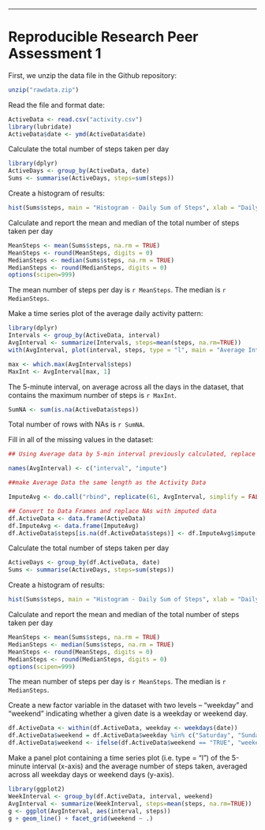 ---
Reproducible Research Peer Assessment 1
=======================================


First, we unzip the data file in the Github repository:

```r
unzip("rawdata.zip")
```

Read the file and format date:
```r
ActiveData <- read.csv("activity.csv")
library(lubridate)
ActiveData$date <- ymd(ActiveData$date)
```
Calculate the total number of steps taken per day
```r
library(dplyr)
ActiveDays <- group_by(ActiveData, date)
Sums <- summarise(ActiveDays, steps=sum(steps))
```
Create a histogram of results:
```r
hist(Sums$steps, main = "Histogram - Daily Sum of Steps", xlab = "Daily Sum of Steps")
```
  
Calculate and report the mean and median of the total number of steps taken per day
```r
MeanSteps <- mean(Sums$steps, na.rm = TRUE)
MeanSteps <- round(MeanSteps, digits = 0)
MedianSteps <- median(Sums$steps, na.rm = TRUE)
MedianSteps <- round(MedianSteps, digits = 0)
options(scipen=999)
```
The mean number of steps per day is `r MeanSteps`. The median is `r MedianSteps`.

Make a time series plot of the average daily activity pattern:  

```r
library(dplyr)
Intervals <- group_by(ActiveData, interval)
AvgInterval <- summarize(Intervals, steps=mean(steps, na.rm=TRUE))
with(AvgInterval, plot(interval, steps, type = "l", main = "Average Interval Activity Pattern",xlab = "avg. 5-min intervals over 24 hours"))
```

```r
max <- which.max(AvgInterval$steps)
MaxInt <- AvgInterval[max, 1]
```
The 5-minute interval, on average across all the days in the dataset,  that contains the maximum number of steps is `r MaxInt`.

```r
SumNA <- sum(is.na(ActiveData$steps))
```

Total number of rows with NAs is `r SumNA`.

Fill in all of the missing values in the dataset:  

```r
## Using Average data by 5-min interval previously calculated, replace NAs with the Average for that interval.

names(AvgInterval) <- c("interval", "impute")

##make Average Data the same length as the Activity Data

ImputeAvg <- do.call("rbind", replicate(61, AvgInterval, simplify = FALSE))

## Convert to Data Frames and replace NAs with imputed data
df.ActiveData <- data.frame(ActiveData)
df.ImputeAvg <- data.frame(ImputeAvg)
df.ActiveData$steps[is.na(df.ActiveData$steps)] <- df.ImputeAvg$impute[is.na(df.ActiveData$steps)]

```
  
Calculate the total number of steps taken per day

```r
ActiveDays <- group_by(df.ActiveData, date)
Sums <- summarise(ActiveDays, steps=sum(steps))
```

Create a histogram of results:  

```r
hist(Sums$steps, main = "Histogram - Daily Sum of Steps", xlab = "Daily Sum of Steps")
```
  
Calculate and report the mean and median of the total number of steps taken per day  

```r
MeanSteps <- mean(Sums$steps, na.rm = TRUE)
MedianSteps <- median(Sums$steps, na.rm = TRUE)
MeanSteps <- round(MeanSteps, digits = 0)
MedianSteps <- round(MedianSteps, digits = 0)
options(scipen=999)
```
  
The mean number of steps per day is `r MeanSteps`. The median is `r MedianSteps`.  

Create a new factor variable in the dataset with two levels – “weekday” and “weekend” indicating whether a given date is a weekday or weekend day.
```r
df.ActiveData <- within(df.ActiveData, weekday <- weekdays(date))
df.ActiveData$weekend = df.ActiveData$weekday %in% c("Saturday", "Sunday")
df.ActiveData$weekend <- ifelse(df.ActiveData$weekend == "TRUE", "weekend", "weekday")

```
Make a panel plot containing a time series plot (i.e. type = "l") of the 5-minute interval (x-axis) and the average number of steps taken, averaged across all weekday days or weekend days (y-axis).  

```r
library(ggplot2)
WeekInterval <- group_by(df.ActiveData, interval, weekend)
AvgInterval <- summarize(WeekInterval, steps=mean(steps, na.rm=TRUE))
g <- ggplot(AvgInterval, aes(interval, steps))
g + geom_line() + facet_grid(weekend ~ .)

```

